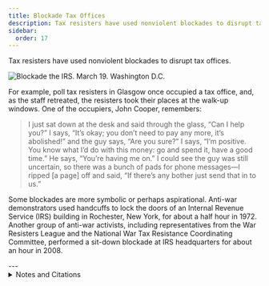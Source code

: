 ```yaml
---
title: Blockade Tax Offices
description: Tax resisters have used nonviolent blockades to disrupt tax offices.
sidebar:
  order: 17
---
```


Tax resisters have used nonviolent blockades to disrupt tax offices.

![Blockade the IRS. March 19. Washington D.C.](../../../assets/blockade-the-irs.gif)

For example, poll tax resisters in Glasgow once occupied a tax office, and, as the staff retreated, the resisters took their places at the walk-up windows.
One of the occupiers, John Cooper, remembers:

> I just sat down at the desk and said through the glass, “Can I help you?”
> I says, “It’s okay; you don’t need to pay any more, it’s abolished!” and the guy says, “Are you sure?”
> I says, “I’m positive. You know what I’d do with this money: go and spend it, have a good time.”
> He says, “You’re having me on.”
> I could see the guy was still uncertain, so there was a bunch of pads for phone messages—I ripped [a page] off and said, “If there’s any bother just send that in to us.”

Some blockades are more symbolic or perhaps aspirational.
Anti-war demonstrators used handcuffs to lock the doors of an Internal Revenue Service (IRS) building in Rochester, New York, for about a half hour in 1972.
Another group of anti-war activists, including representatives from the War Resisters League and the National War Tax Resistance Coordinating Committee, performed a sit-down blockade at IRS headquarters for about an hour in 2008.

<Aside type="tip" title="Wikipedia">
  <WikipediaBadge title="Poll tax (Great Britain)" />
  <WikipediaBadge title="War Resisters League" />
  <WikipediaBadge title="National War Tax Resistance Coordinating Committee" />
</Aside>
---

<details>
<summary>Notes and Citations</summary>

* Burns, Danny <i>Poll Tax Rebellion</i> AK Press (1992), p. 160 (quoting John Cooper, 8 May 1991)
* [“IRS Office ‘Handcuffed’”](https://nwtrcc.org/wp-content/uploads/2015/11/Niagara-Falls-NY-Gazette-1972-Mar-Grayscale-1473.pdf) Associated Press dispatch from the <i>Niagara Falls Gazette</i> 31 March 1972, p. 2
* Sullivan, Andy [“Thirty-two arrested in Washington antiwar protest”](https://www.reuters.com/article/world/middle-east/thirty-two-arrested-in-washington-antiwar-protest-idUSN19301284/) Reuters 19 March 2008

</details>
